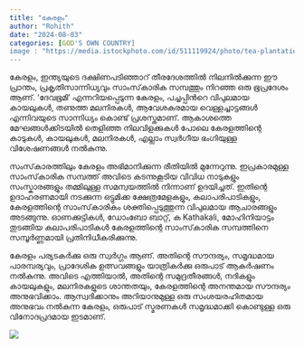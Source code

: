 ```yaml
---
title: "കേരളം"
author: "Rohith"
date: "2024-08-03"
categories: [GOD'S OWN COUNTRY]
image : "https://media.istockphoto.com/id/511119924/photo/tea-plantations-and-river-in-hills-kerala-india.jpg?s=612x612&w=0&k=20&c=pYHem1q8SIdCC7t7pv3s6QM1ZrmU3nkCoSaEQMg8vqg="
---
```


കേരളം, ഇന്ത്യയുടെ ദക്ഷിണപടിഞ്ഞാറ് തീരദേശത്തിൽ നിലനിൽക്കുന്ന ഈ പ്രാന്തം, പ്രകൃതിസാന്നിധ്യവും സാംസ്‌കാരിക സമ്പത്തും നിറഞ്ഞ ഒരു ഭൂപ്രദേശം ആണ്. ‘ദേവഭൂമി’ എന്നറിയപ്പെടുന്ന കേരളം, പച്ചപ്പിൻറെ വിപുലമായ കായലുകൾ, തണുത്ത മലനിരകൾ, ആവേശകരമായ വെള്ളച്ചാട്ടങ്ങൾ എന്നിവയുടെ സാന്നിധ്യം കൊണ്ട് പ്രശസ്തമാണ്. ആകാശത്തെ മേഘങ്ങൾക്കിടയിൽ തെളിഞ്ഞ നിലവിളക്കുകൾ പോലെ കേരളത്തിന്റെ കാടുകൾ, കായലുകൾ, മലനിരകൾ, എല്ലാം സ്വർഗീയ ഭംഗിയുള്ള വിശേഷണങ്ങൾ നൽകുന്നു.

സംസ്‌കാരത്തിലും കേരളം അഭിമാനിക്കുന്ന രീതിയിൽ മുന്നേറുന്നു. ഇപ്രകാരമുള്ള സാംസ്‌കാരിക സമ്പത്ത് അവിടെ കടന്നുകൂടിയ വിവിധ നാടുകളും സംസ്കാരങ്ങളും തമ്മിലുള്ള സമന്വയത്തിൽ നിന്നാണ് ഉദയിച്ചത്. ഇതിന്റെ ഉദാഹരണമായി നടക്കുന്ന ഒട്ടുമിക്ക ക്ഷേത്രമേളകളും, കലാപരിപാടികളും, കേരളത്തിന്റെ സാംസ്‌കാരികം ശക്തിപ്പെടുത്തുന്ന വിപുലമായ ആചാരങ്ങളും അടങ്ങുന്നു. ഓണക്കുട്ടികൾ, ഡോംബോ ബാറ്റ്, ക Kathakali, മോഹിനിയാട്ടം തുടങ്ങിയ കലാപരിപാടികൾ കേരളത്തിന്റെ സാംസ്‌കാരിക സമ്പത്തിനെ സമ്പൂർണ്ണമായി പ്രതിനിധീകരിക്കുന്നു.

കേരളം പര്യടകർക്കു ഒരു സ്വർഗ്ഗം ആണ്. അതിന്റെ സൗന്ദര്യം, സമൃദ്ധമായ പാരമ്പര്യവും, പ്രാദേശിക ഉത്സവങ്ങളും യാത്രികർക്കു ഒരുപാട് ആകർഷണം നൽകുന്നു. അവിടെ എത്തിയാൽ, അതിന്റെ സമുദ്രതീരങ്ങൾ, നദികളും കായലുകളും, മലനിരകളുടെ ശാന്തതയും, കേരളത്തിന്റെ അനന്തമായ സൗന്ദര്യം അനുഭവിക്കാം. ആസ്വദിക്കാനും അറിയാനുമുള്ള ഒരു സംശയരഹിതമായ അനുഭവം നൽകുന്ന കേരളം, ഒരുപാട് സ്മരണകൾ സമൃദ്ധമാക്കി കൊണ്ടുള്ള ഒരു വിനോദപ്രദമായ ഇടമാണ്.



![](https://media-cdn.tripadvisor.com/media/photo-s/1c/38/8d/93/kerala-is-not-only-the.jpg)

